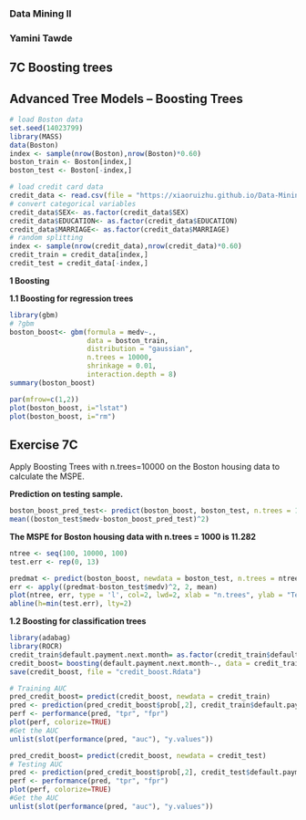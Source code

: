 ### Data Mining II
### Yamini Tawde

## 7C Boosting trees
## Advanced Tree Models – Boosting Trees

```r
# load Boston data
set.seed(14023799)
library(MASS)
data(Boston)
index <- sample(nrow(Boston),nrow(Boston)*0.60)
boston_train <- Boston[index,]
boston_test <- Boston[-index,]

# load credit card data
credit_data <- read.csv(file = "https://xiaoruizhu.github.io/Data-Mining-R/lecture/data/credit_default.csv", header=T)
# convert categorical variables
credit_data$SEX<- as.factor(credit_data$SEX)
credit_data$EDUCATION<- as.factor(credit_data$EDUCATION)
credit_data$MARRIAGE<- as.factor(credit_data$MARRIAGE)
# random splitting
index <- sample(nrow(credit_data),nrow(credit_data)*0.60)
credit_train = credit_data[index,]
credit_test = credit_data[-index,]
```

**1 Boosting**

**1.1 Boosting for regression trees**


```r
library(gbm)
# ?gbm
boston_boost<- gbm(formula = medv~., 
                   data = boston_train, 
                   distribution = "gaussian", 
                   n.trees = 10000, 
                   shrinkage = 0.01, 
                   interaction.depth = 8)
summary(boston_boost)
```

```r
par(mfrow=c(1,2))
plot(boston_boost, i="lstat")
plot(boston_boost, i="rm")
```

## Exercise 7C 
Apply Boosting Trees with n.trees=10000 on the Boston housing data to calculate the MSPE.

**Prediction on testing sample.**

```r
boston_boost_pred_test<- predict(boston_boost, boston_test, n.trees = 10000)
mean((boston_test$medv-boston_boost_pred_test)^2)
```
**The MSPE for Boston housing data with n.trees = 1000 is 11.282**

```r
ntree <- seq(100, 10000, 100)
test.err <- rep(0, 13)

predmat <- predict(boston_boost, newdata = boston_test, n.trees = ntree)
err <- apply((predmat-boston_test$medv)^2, 2, mean)
plot(ntree, err, type = 'l', col=2, lwd=2, xlab = "n.trees", ylab = "Test MSE")
abline(h=min(test.err), lty=2)
```

**1.2 Boosting for classification trees**

```r
library(adabag)
library(ROCR)
credit_train$default.payment.next.month= as.factor(credit_train$default.payment.next.month)
credit_boost= boosting(default.payment.next.month~., data = credit_train, boos = T)
save(credit_boost, file = "credit_boost.Rdata")

# Training AUC
pred_credit_boost= predict(credit_boost, newdata = credit_train)
pred <- prediction(pred_credit_boost$prob[,2], credit_train$default.payment.next.month)
perf <- performance(pred, "tpr", "fpr")
plot(perf, colorize=TRUE)
#Get the AUC
unlist(slot(performance(pred, "auc"), "y.values"))

pred_credit_boost= predict(credit_boost, newdata = credit_test)
# Testing AUC
pred <- prediction(pred_credit_boost$prob[,2], credit_test$default.payment.next.month)
perf <- performance(pred, "tpr", "fpr")
plot(perf, colorize=TRUE)
#Get the AUC
unlist(slot(performance(pred, "auc"), "y.values"))
```


